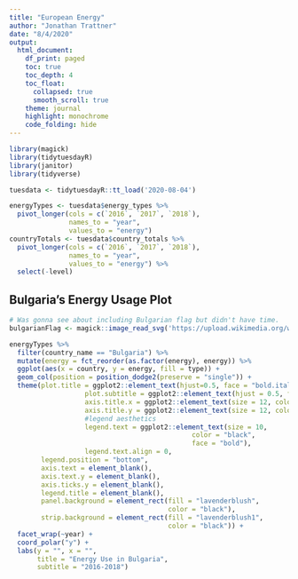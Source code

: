 ```yaml
---
title: "European Energy"
author: "Jonathan Trattner"
date: "8/4/2020"
output: 
  html_document:
    df_print: paged
    toc: true
    toc_depth: 4
    toc_float:
      collapsed: true
      smooth_scroll: true
    theme: journal
    highlight: monochrome
    code_folding: hide
---
```

```r

library(magick)
library(tidytuesdayR)
library(janitor)
library(tidyverse)

tuesdata <- tidytuesdayR::tt_load('2020-08-04')

```

```r

energyTypes <- tuesdata$energy_types %>%
  pivot_longer(cols = c(`2016`, `2017`, `2018`), 
               names_to = "year", 
               values_to = "energy")
countryTotals <- tuesdata$country_totals %>%
  pivot_longer(cols = c(`2016`, `2017`, `2018`), 
               names_to = "year", 
               values_to = "energy") %>%
  select(-level)

```
## Bulgaria's Energy Usage Plot
```r

# Was gonna see about including Bulgarian flag but didn't have time.
bulgarianFlag <- magick::image_read_svg('https://upload.wikimedia.org/wikipedia/commons/1/1e/Flag_of_Bulgaria_%28with_coat_of_arms%29.svg')

energyTypes %>%
  filter(country_name == "Bulgaria") %>%
  mutate(energy = fct_reorder(as.factor(energy), energy)) %>%
  ggplot(aes(x = country, y = energy, fill = type)) +
  geom_col(position = position_dodge2(preserve = "single")) +
  theme(plot.title = ggplot2::element_text(hjust=0.5, face = "bold.italic", size=16), #plot title aesthetics
                   plot.subtitle = ggplot2::element_text(hjust = 0.5, face = "bold", size = 12), #plot subtitle aesthetics
                   axis.title.x = ggplot2::element_text(size = 12, color= "black", face = "bold"), #x axis title aesthetics
                   axis.title.y = ggplot2::element_text(size = 12, color= "black", face = "bold"), #y axis title aesthetics
                   #legend aesthetics
                   legend.text = ggplot2::element_text(size = 10,
                                              color = "black",
                                              face = "bold"),
                   legend.text.align = 0,
        legend.position = "bottom",
        axis.text = element_blank(),
        axis.text.y = element_blank(),
        axis.ticks.y = element_blank(),
        legend.title = element_blank(),
        panel.background = element_rect(fill = "lavenderblush",
                                        color = "black"),
        strip.background = element_rect(fill = "lavenderblush1",
                                        color = "black")) +
  facet_wrap(~year) +
  coord_polar("y") +
  labs(y = "", x = "",
       title = "Energy Use in Bulgaria",
       subtitle = "2016-2018")

```
